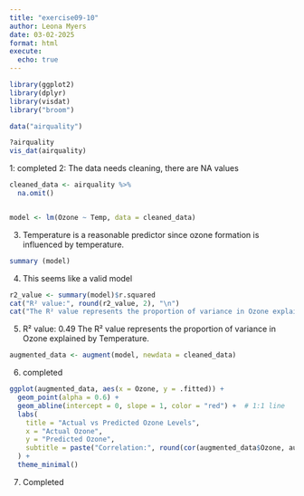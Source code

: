 ```yaml
---
title: "exercise09-10"
author: Leona Myers
date: 03-02-2025
format: html
execute:
  echo: true
---
```


```r
library(ggplot2)
library(dplyr)
library(visdat)
library("broom")
```

```r
data("airquality")
```
```r
?airquality
vis_dat(airquality)
```
1: completed
2: The data needs cleaning, there are NA values
```r
cleaned_data <- airquality %>%
  na.omit()
```
```r

```

```r
model <- lm(Ozone ~ Temp, data = cleaned_data)
```
3. Temperature is a reasonable predictor since ozone formation is influenced by temperature.
```r
summary (model)
```
4. This seems like a valid model
```r
r2_value <- summary(model)$r.squared
cat("R² value:", round(r2_value, 2), "\n")
cat("The R² value represents the proportion of variance in Ozone explained by Temperature.\n")
```
5. R² value: 0.49 
The R² value represents the proportion of variance in Ozone explained by Temperature.

```r
augmented_data <- augment(model, newdata = cleaned_data)

```
6. completed
```r
ggplot(augmented_data, aes(x = Ozone, y = .fitted)) +
  geom_point(alpha = 0.6) +
  geom_abline(intercept = 0, slope = 1, color = "red") +  # 1:1 line
  labs(
    title = "Actual vs Predicted Ozone Levels",
    x = "Actual Ozone",
    y = "Predicted Ozone",
    subtitle = paste("Correlation:", round(cor(augmented_data$Ozone, augmented_data$.fitted), 2))
  ) +
  theme_minimal()
```
7. Completed

